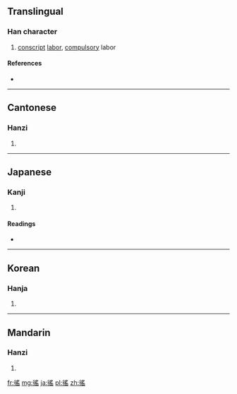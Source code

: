==Translingual==

===Han character===
{{Han char|rn=60|rad=彳|as=10|sn=13|four=2727<sub>2</sub>|canj=竹人月人山 (HOBOU)|ids=⿰[[彳]][[䍃]]}}

# [[conscript]] [[labor]], [[compulsory]] labor

====References====
* {{Han ref|kx=0370.100|dkj=10201|dj=0696.140|hdz=20839.030|uh=5FAD|ud=24493|bh=DD64|bd=56676}}

----

==Cantonese==

===Hanzi===
{{yue-hanzi|jyut=[[jiu4]]|y=yiu4}}

# {{defn|lang=yue|sort=彳10}}

----

==Japanese==

===Kanji===
{{ja-kanji|grade=|rs=彳10}}

# {{defn|lang=ja|sort=彳10}}

====Readings====
* {{ja-readings|on=[[よう]] (yō)|kun=[[えだち]] (edachi)}}

----

==Korean==

===Hanja===
{{ko-hanja|hangeul=[[요]]|eumhun=|rv=yo|mr=yo|y=yo}}

# {{defn|lang=ko|sort=彳10}}

----

==Mandarin==

===Hanzi===
{{cmn-hanzi|pin=[[yáo]] ([[yao2]])|wg=yao<sup>2</sup>}}

# {{defn|lang=cmn|sort=彳10}}

[[fr:徭]]
[[mg:徭]]
[[ja:徭]]
[[pl:徭]]
[[zh:徭]]